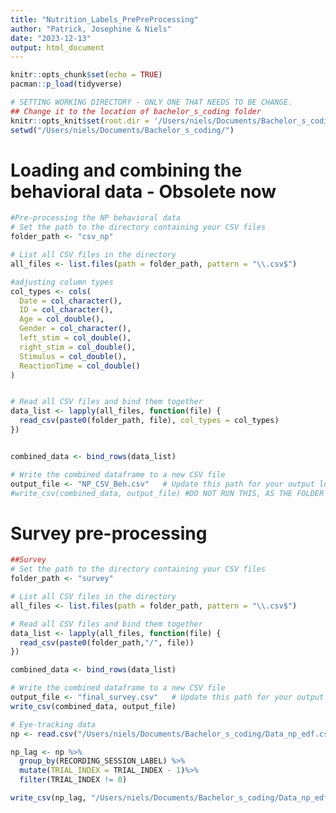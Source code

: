 ---
title: "Nutrition_Labels_PrePreProcessing"
author: "Patrick, Josephine & Niels"
date: "2023-12-13"
output: html_document
---

```{r setup, include=FALSE}
knitr::opts_chunk$set(echo = TRUE)
pacman::p_load(tidyverse)
```
```{r}
# SETTING WORKING DIRECTORY - ONLY ONE THAT NEEDS TO BE CHANGE.
## Change it to the location of bachelor_s_coding folder
knitr::opts_knit$set(root.dir = '/Users/niels/Documents/Bachelor_s_coding/')
setwd("/Users/niels/Documents/Bachelor_s_coding/")
```

# Loading and combining the behavioral data - Obsolete now
```{r}
#Pre-processing the NP behavioral data
# Set the path to the directory containing your CSV files
folder_path <- "csv_np"

# List all CSV files in the directory
all_files <- list.files(path = folder_path, pattern = "\\.csv$")

#adjusting column types
col_types <- cols(
  Date = col_character(),
  ID = col_character(),
  Age = col_double(),
  Gender = col_character(),
  left_stim = col_double(),
  right_stim = col_double(),
  Stimulus = col_double(),
  ReactionTime = col_double()
)


# Read all CSV files and bind them together
data_list <- lapply(all_files, function(file) {
  read_csv(paste0(folder_path, file), col_types = col_types)
})


combined_data <- bind_rows(data_list)

# Write the combined dataframe to a new CSV file
output_file <- "NP_CSV_Beh.csv"   # Update this path for your output location
#write_csv(combined_data, output_file) #DO NOT RUN THIS, AS THE FOLDER DOES NOT CONTAIN THE NECESSARY CSV-FILES, SO IT RESULTS IN AN EMPTY CSV FILE
```


# Survey pre-processing
```{r}
##Survey
# Set the path to the directory containing your CSV files
folder_path <- "survey"

# List all CSV files in the directory
all_files <- list.files(path = folder_path, pattern = "\\.csv$")

# Read all CSV files and bind them together
data_list <- lapply(all_files, function(file) {
  read_csv(paste0(folder_path,"/", file))
})

combined_data <- bind_rows(data_list)

# Write the combined dataframe to a new CSV file
output_file <- "final_survey.csv"   # Update this path for your output location
write_csv(combined_data, output_file)
```

```{r}
# Eye-tracking data
np <- read.csv("/Users/niels/Documents/Bachelor_s_coding/Data_np_edf.csv", sep=";")
```

```{r}
np_lag <- np %>% 
  group_by(RECORDING_SESSION_LABEL) %>% 
  mutate(TRIAL_INDEX = TRIAL_INDEX - 1)%>% 
  filter(TRIAL_INDEX != 0)
```

```{r}
write_csv(np_lag, "/Users/niels/Documents/Bachelor_s_coding/Data_np_edf_new.csv")
```

